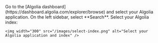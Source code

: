 <Steps>
  <Step title="Select your Algolia application">
    Go to the [Algolia dashboard](https://dashboard.algolia.com/explorer/browse) and select your Algolia application.
  </Step>
  <Step title="Select Search">
    On the left sidebar, select <Icon icon="magnifying-glass" color="5468ff" iconType="regular" /> **Search**.
  </Step>
  <Step title="Select your index">
    Select your Algolia index:

    <img width="300" src="/images/select-index.png" alt="Select your Algolia application and index" />
  </Step>
